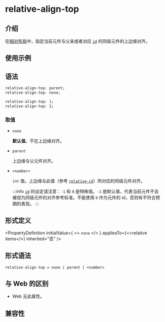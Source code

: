 # relative-align-top

## 介绍

在[相对布局](/guide/ui/layout/relative-layout.mdx)中，指定当前元件与父亲或者对应 [`id`](./relative-id.mdx) 的同级元件的上边缘对齐。

## 使用示例


<Go
  example="css-api"
  entry="src/relative-align-top"
  defaultFile="src/relative-align-top/App.tsx"
  img="https://lf-lynx.tiktok-cdns.com/obj/lynx-artifacts-oss-sg/lynx-website/assets/doc/css/relative-align-top.png"
  defaultEntryFile="dist/relative-align-top.lynx.bundle"
  entry="src/relative-align-top"
/>

## 语法

```css
relative-align-top: parent;
relative-align-top: none;

relative-align-top: 1;
relative-align-top: 2;
```

### 取值

- `none`

  **默认值**。不在上边缘对齐。

- `parent`

  上边缘与父元件对齐。

- `<number>`

  `int` 值。上边缘与此值（参考 [`relative-id`](./relative-id.mdx)）所对应的同级元件对齐。

  :::info
  [`id`](./relative-id.mdx) 的设定请注意：`-1` 和 `0` 是特殊值。`-1` 是默认值，代表当前元件不会被视为同级元件的对齐参考标准。不能使用 `0` 作为元件的 id，否则有不符合预期的表现。
  :::

## 形式定义


<PropertyDefinition
  initialValue={
    <>
      <code>none</code>
    </>
  }
  appliesTo={<>relative items</>}
  inherited="否"
/>

## 形式语法

```
relative-align-top = none | parent | <number>
```

## 与 Web 的区别

- Web 无此属性。

## 兼容性


<LegacyCompatTable metadata="css/properties/relative-align-top" />
